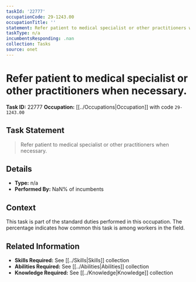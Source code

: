 ```yaml
---
taskId: '22777'
occupationCode: 29-1243.00
occupationTitle: ''
statement: Refer patient to medical specialist or other practitioners when necessary.
taskType: n/a
incumbentsResponding: .nan
collection: Tasks
source: onet
---
```

# Refer patient to medical specialist or other practitioners when necessary.

**Task ID:** 22777
**Occupation:** [[../Occupations|Occupation]] with code `29-1243.00`

## Task Statement

> Refer patient to medical specialist or other practitioners when necessary.

## Details

- **Type:** n/a
- **Performed By:** NaN% of incumbents

## Context

This task is part of the standard duties performed in this occupation. The percentage indicates how common this task is among workers in the field.

## Related Information

- **Skills Required:** See [[../Skills|Skills]] collection
- **Abilities Required:** See [[../Abilities|Abilities]] collection
- **Knowledge Required:** See [[../Knowledge|Knowledge]] collection
